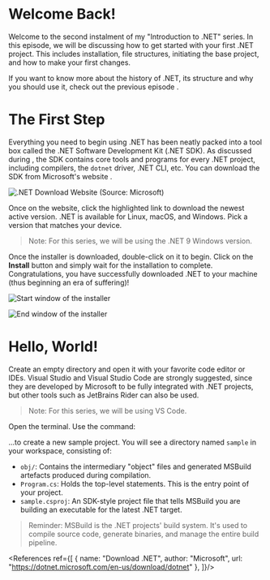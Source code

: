 
# Welcome Back!

Welcome to the second instalment of my "Introduction to .NET" series. In this episode, we will be discussing how to get started with your first .NET project.
This includes installation, file structures, initiating the base project, and how to make your first changes.

If you want to know more about the history of .NET, its structure and why you should use it, check out the previous episode
<Redirect name='here' url='/blogs/dotnet-guide-1' />.

# The First Step

Everything you need to begin using .NET has been neatly packed into a tool box called the .NET Software Development Kit (.NET SDK). As discussed during
<Redirect name='episode 1' url='/blogs/dotnet-guide-1' />, the SDK contains core tools and programs for every .NET project, including compilers,
the `dotnet` driver, .NET CLI, etc. You can download the SDK from Microsoft's website
<Redirect name='here' url='https://dotnet.microsoft.com/en-us/download/dotnet' />.

<Image
    url='blogs/dotnet-guide-2'
    src='dotnet-download.jpg'
    width={1274}
    height={753}
    alt='.NET Download Website (Source: Microsoft)'
/>

Once on the website, click the highlighted link to download the newest active version. .NET is available for Linux, macOS, and Windows. Pick a version that
matches your device.

> Note: For this series, we will be using the .NET 9 Windows version.

Once the installer is downloaded, double-click on it to begin. Click on the **Install** button and simply wait for the installation to complete.
Congratulations, you have successfully downloaded .NET to your machine (thus beginning an era of suffering)!

<Image
    url='blogs/dotnet-guide-2'
    src='dotnet-installer.jpg'
    width={1274}
    height={753}
    alt='Start window of the installer'
/>

<Image
    url='blogs/dotnet-guide-2'
    src='dotnet-installer-complete.jpg'
    width={1274}
    height={753}
    alt='End window of the installer'
/>

# Hello, World!

Create an empty directory and open it with your favorite code editor or IDEs. Visual Studio and Visual Studio Code are strongly suggested,
since they are developed by Microsoft to be fully integrated with .NET projects, but other tools such as JetBrains Rider can also be used.

> Note: For this series, we will be using VS Code.

Open the terminal. Use the command:

<CodeBlock language="bash" code="dotnet new console -o sample" />

...to create a new sample project. You will see a directory named `sample` in your workspace, consisting of:

- `obj/`: Contains the intermediary "object" files and generated MSBuild artefacts produced during compilation.
- `Program.cs`:	Holds the top-level statements. This is the entry point of your project.
- `sample.csproj`: An SDK-style project file that tells MSBuild you are building an executable for the latest .NET target.

> Reminder: MSBuild is the .NET projects' build system. It's used to compile source code, generate binaries, and manage the entire build pipeline.

<References ref={[
    {
        name: "Download .NET",
        author: "Microsoft",
        url: "https://dotnet.microsoft.com/en-us/download/dotnet"
    },
]}/>